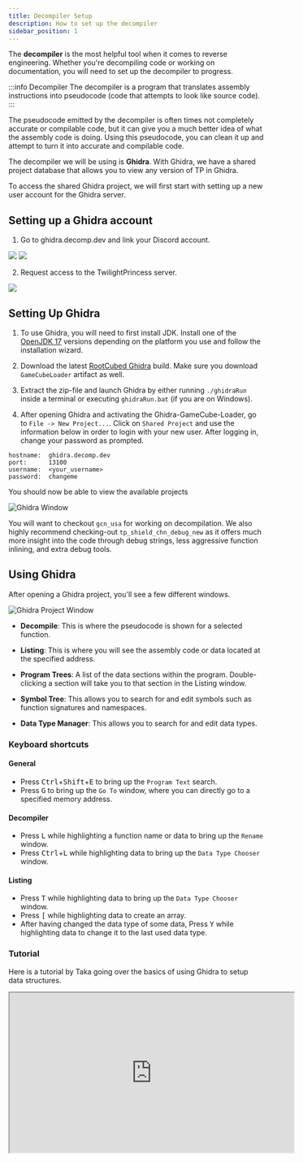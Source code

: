 ```yaml
---
title: Decompiler Setup
description: How to set up the decompiler
sidebar_position: 1
---
```


The **decompiler** is the most helpful tool when it comes to reverse engineering. Whether you're decompiling code or working on documentation, you will need to set up the decompiler to progress.

:::info Decompiler
The decompiler is a program that translates assembly instructions into pseudocode (code that attempts to look like source code).
:::

The pseudocode emitted by the decompiler is often times not completely accurate or compilable code, but it can give you a much better idea of what the assembly code is doing. Using this pseudocode, you can clean it up and attempt to turn it into accurate and compilable code.

The decompiler we will be using is **Ghidra**. With Ghidra, we have a shared project database that allows you to view any version of TP in Ghidra.

To access the shared Ghidra project, we will first start with setting up a new user account for the Ghidra server.

## Setting up a Ghidra account

1. Go to ghidra.decomp.dev and link your Discord account.

![](../../static/img/discord-signin.png)
![](../../static/img/discord-auth.png)

2. Request access to the TwilightPrincess server.

![](../../static/img/ghidra-request-access.png)

## Setting Up Ghidra

1. To use Ghidra, you will need to first install JDK. Install one of the [OpenJDK 17](https://adoptium.net/de/temurin/releases/) versions depending on the platform you use and follow the installation wizard.

2. Download the latest [RootCubed Ghidra](https://github.com/encounter/ghidra-ci/releases) build. Make sure you download `GameCubeLoader` artifact as well.

3. Extract the zip-file and launch Ghidra by either running `./ghidraRun` inside a terminal or executing `ghidraRun.bat` (if you are on Windows).

5. After opening Ghidra and activating the Ghidra-GameCube-Loader, go to `File -> New Project...`. Click on `Shared Project` and use the information below in order to login with your new user. After logging in, change your password as prompted.
```
hostname:  ghidra.decomp.dev
port:      13100
username:  <your_username>
password:  changeme
```

You should now be able to view the available projects

![Ghidra Window](../../static/img/ghidra.png)

You will want to checkout `gcn_usa` for working on decompilation. We also highly recommend checking-out `tp_shield_chn_debug_new` as it offers much more insight into the code through debug strings, less aggressive function inlining, and extra debug tools.

## Using Ghidra

After opening a Ghidra project, you'll see a few different windows.

![Ghidra Project Window](../../static/img/ghidra_prj_1.png)

- **Decompile**: This is where the pseudocode is shown for a selected function.

- **Listing**: This is where you will see the assembly code or data located at the specified address.

- **Program Trees**: A list of the data sections within the program. Double-clicking a section will take you to that section in the Listing window.

- **Symbol Tree**: This allows you to search for and edit symbols such as function signatures and namespaces.

- **Data Type Manager**: This allows you to search for and edit data types.

### Keyboard shortcuts

#### General
- Press <kbd>Ctrl</kbd>+<kbd>Shift</kbd>+<kbd>E</kbd> to bring up the `Program Text` search.
- Press <kbd>G</kbd> to bring up the `Go To` window, where you can directly go to a specified memory address.

#### Decompiler
- Press <kbd>L</kbd> while highlighting a function name or data to bring up the `Rename` window.
- Press <kbd>Ctrl</kbd>+<kbd>L</kbd> while highlighting data to bring up the `Data Type Chooser` window.

#### Listing
- Press <kbd>T</kbd> while highlighting data to bring up the `Data Type Chooser` window.
- Press <kbd>[</kbd> while highlighting data to create an array.
- After having changed the data type of some data, Press <kbd>Y</kbd> while highlighting data to change it to the last used data type.

### Tutorial
Here is a tutorial by Taka going over the basics of using Ghidra to setup data structures.
<iframe height="315" width="560" src="https://www.youtube.com/embed/fMQ_Thv93Ws" allowfullscreen="true"/>

## Problems?

You can always ask for help on the [Zelda Decompilation Discord server](https://discord.zelda64.dev/) in the #tp-decomp channel!